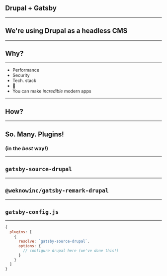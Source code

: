 


## Drupal + Gatsby

---

## We're using Drupal as a headless CMS

---

## Why?

---

- Performance
- Security
- Tech. stack
- 🤑
- You can make _incredible_ modern apps

---

## How?

---

## So. Many. Plugins!

### (in the _best_ way!)

---

## `gatsby-source-drupal`

---

## `@weknowinc/gatsby-remark-drupal`

---

## `gatsby-config.js`

---


```js
{
  plugins: [
    {
      resolve: `gatsby-source-drupal`,
      options: {
        // configure drupal here (we've done this!)
      }
    }
  ]
}
```
